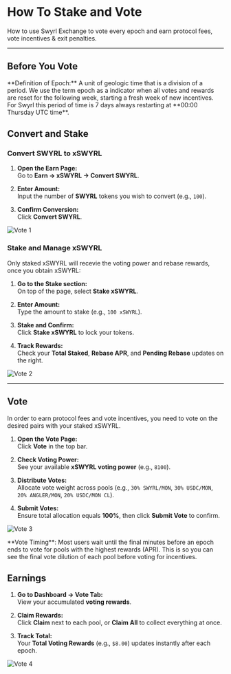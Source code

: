 
# How To Stake and Vote

How to use Swyrl Exchange to vote every epoch and earn protocol fees, vote incentives & exit penalties.

---

## Before You Vote

<Callout type="info">
**Definition of Epoch:** A unit of geologic time that is a division of a period. We use the term epoch as a indicator when all votes and rewards are reset for the following week, starting a fresh week of new incentives.
For Swyrl this period of time is 7 days always restarting at **00:00 Thursday UTC time**.
</Callout>


## Convert and Stake

### Convert SWYRL to xSWYRL

1. **Open the Earn Page:**  
   Go to **Earn → xSWYRL -> Convert SWYRL**.

2. **Enter Amount:**  
   Input the number of **SWYRL** tokens you wish to convert (e.g., `100`).

3. **Confirm Conversion:**  
   Click **Convert SWYRL**.  

![Vote 1](/vote1.png)

### Stake and Manage xSWYRL

Only staked xSWYRL will recevie the voting power and rebase rewards, once you obtain xSWYRL:

1. **Go to the Stake section:**  
   On top of the page, select **Stake xSWYRL**.

2. **Enter Amount:**  
   Type the amount to stake (e.g., `100 xSWYRL`).

3. **Stake and Confirm:**  
   Click **Stake xSWYRL** to lock your tokens.  

4. **Track Rewards:**  
   Check your **Total Staked**, **Rebase APR**, and **Pending Rebase** updates on the right.

![Vote 2](/vote2.png)

---

## Vote

In order to earn protocol fees and vote incentives, you need to vote on the desired pairs with your staked xSWYRL.

1. **Open the Vote Page:**  
   Click **Vote** in the top bar.

2. **Check Voting Power:**  
   See your available **xSWYRL voting power** (e.g., `8100`).

3. **Distribute Votes:**  
   Allocate vote weight across pools (e.g., `30% SWYRL/MON`, `30% USDC/MON`, `20% ANGLER/MON`, `20% USDC/MON CL`).

4. **Submit Votes:**  
   Ensure total allocation equals **100%**, then click **Submit Vote** to confirm.

![Vote 3](/vote3.png)

<Callout type="info">
**Vote Timing**: Most users wait until the final minutes before an epoch ends to vote for pools with the highest rewards (APR). This is so you can see the final vote dilution of each pool before voting for incentives.
</Callout>

## Earnings

1. **Go to Dashboard → Vote Tab:**  
   View your accumulated **voting rewards**.

2. **Claim Rewards:**  
   Click **Claim** next to each pool, or **Claim All** to collect everything at once.

3. **Track Total:**  
   Your **Total Voting Rewards** (e.g., `$8.00`) updates instantly after each epoch.

![Vote 4](/vote4.png)
